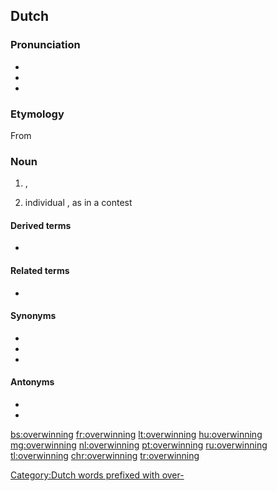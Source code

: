==Dutch==

===Pronunciation===
* {{IPA|/ˌoːvərˈʋɪnɪŋ/|lang=nl}}
* {{audio|Nl-overwinning.ogg|Audio|lang=nl}}
* {{hyphenation|over|win|ning|lang=nl}}

===Etymology===
From {{suffix|nl|overwinnen|ing}}

===Noun===
{{nl-noun|f|-en|overwinningetje|dim2=overwinninkje}}

# {{l|en|victory}}, {{l|en|triumph}}
# individual {{l|en|win}}, as in a contest

====Derived terms====
* {{l|nl|overwinningsroes}} {{g2|m}}

====Related terms====
* {{l|nl|overwinnaar}}

====Synonyms====
* {{l|nl|triomf}}
* {{l|nl|victorie}}
* {{l|nl|zege}}

====Antonyms====
* {{l|nl|nederlaag}}
* {{l|nl|verlies}}

[[Category:Dutch words prefixed with over-]]

[[bs:overwinning]]
[[fr:overwinning]]
[[lt:overwinning]]
[[hu:overwinning]]
[[mg:overwinning]]
[[nl:overwinning]]
[[pt:overwinning]]
[[ru:overwinning]]
[[tl:overwinning]]
[[chr:overwinning]]
[[tr:overwinning]]